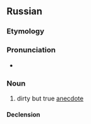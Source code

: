 ==Russian==

===Etymology===
{{af|ru|быль|-и́чка}}

===Pronunciation===
* {{ru-IPA|были́чка}}

===Noun===
{{ru-noun+|были́чка|*}}

# {{lb|ru|antiquated}} dirty but true [[anecdote]]

====Declension====
{{ru-noun-table|были́чка|*}}
{{ru-noun-table|были́чка|*|old=y}}